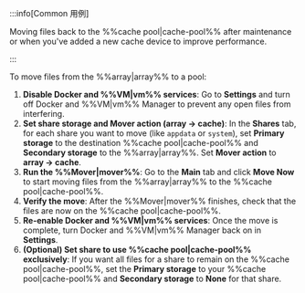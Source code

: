 :::info[Common 用例]

Moving files back to the %%cache pool|cache-pool%% after maintenance or when you've added a new cache device to improve performance.

:::

To move files from the %%array|array%% to a pool:

1. **Disable Docker and %%VM|vm%% services**: Go to **Settings** and turn off Docker and %%VM|vm%% Manager to prevent any open files from interfering.
2. **Set share storage and Mover action (array → cache)**: In the **Shares** tab, for each share you want to move (like `appdata` or `system`), set **Primary storage** to the destination %%cache pool|cache-pool%% and **Secondary storage** to the %%array|array%%. Set **Mover action** to **array → cache**.
3. **Run the %%Mover|mover%%**: Go to the **Main** tab and click **Move Now** to start moving files from the %%array|array%% to the %%cache pool|cache-pool%%.
4. **Verify the move**: After the %%Mover|mover%% finishes, check that the files are now on the %%cache pool|cache-pool%%.
5. **Re-enable Docker and %%VM|vm%% services**: Once the move is complete, turn Docker and %%VM|vm%% Manager back on in **Settings**.
6. **(Optional) Set share to use %%cache pool|cache-pool%% exclusively**: If you want all files for a share to remain on the %%cache pool|cache-pool%%, set the **Primary storage** to your %%cache pool|cache-pool%% and **Secondary storage** to **None** for that share.
